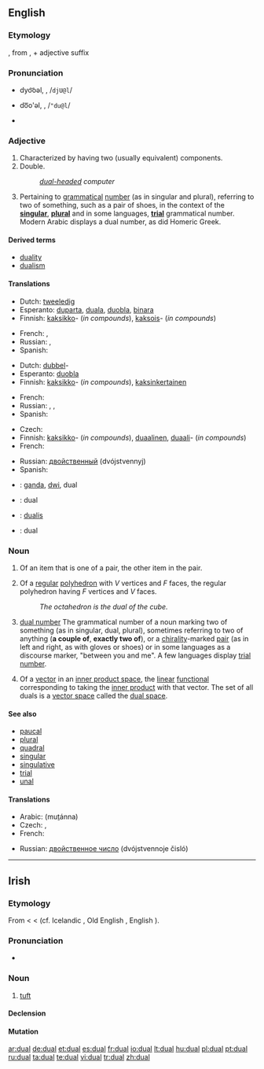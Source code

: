 ==English==

===Etymology===
{{etyl|la}} {{term|dualis||lang=la|two}}, from {{term|duo|duo|lang=la|two}}, + adjective suffix {{term|-alis|lang=la}}

===Pronunciation===
* {{a|RP}} dyo͝oəl, {{IPAchar|/djʊəl/}}, /<tt>djU@l</tt>/<!--no accent because "dual" is pronounced as one syllable in RP-->
* {{a|US}} do͞o'əl, {{IPAchar|/ˈduəl/}}, /<tt>"du@l</tt>/
*: {{rhymes|ʊəl}}
*{{homophones|duel}}

===Adjective===
{{en-adj|-}}

# Characterized by having two (usually equivalent) components.
# Double.
#: ''[[dual-headed]] computer''
# {{grammar}} Pertaining to [[grammatical]] [[number]] (as in singular and plural), referring to two of something, such as a pair of shoes, in the context of the '''[[singular]]''', '''[[plural]]''' and in some languages, '''[[trial number|trial]]''' grammatical number. Modern Arabic displays a dual number, as did Homeric Greek.

====Derived terms====
* [[duality]]
* [[dualism]]

====Translations====
{{trans-top|having two components}}
* Dutch: [[tweeledig]]
* Esperanto: [[duparta]], [[duala]], [[duobla]], [[binara]]
* Finnish: [[kaksikko]]- (''in compounds''), [[kaksois]]- (''in compounds'')
{{trans-mid}}
* French: {{t+|fr|double|m|f}}, {{t+|fr|duel|m}}
* Russian: {{t+|ru|двойной|tr=dvojnój|sc=Cyrl}}, {{t+|ru|двойственный|tr=dvójstvennyj|sc=Cyrl}}
* Spanish: {{t-|es|doble}}
{{trans-bottom}}

{{trans-top|double}}
* Dutch: [[dubbel]]-
* Esperanto: [[duobla]]
* Finnish: [[kaksikko]]- (''in compounds''), [[kaksinkertainen]]
{{trans-mid}}
* French: {{t+|fr|double|m|f}}
* Russian: {{t+|ru|двойной|tr=dvojnój|sc=Cyrl}}, {{t+|ru|двоякий|tr=dvojákij|sc=Cyrl}}, {{t+|ru|сдвоенный|tr=sdvójennyj|sc=Cyrl}}
* Spanish: {{t-|es|doble}}
{{trans-bottom}}

{{trans-top|in grammar}}
* Czech: {{t|cs|duálový}}
* Finnish: [[kaksikko]]- (''in compounds''), [[duaalinen]], [[duaali]]- (''in compounds'')
* French: {{t+|fr|duel|m}}
{{trans-mid}}
* Russian: [[двойственный]] (dvójstvennyj) {{m}}
* Spanish: {{t+|es|dual}}
{{trans-bottom}}

{{checktrans}}

* {{ttbc|Indonesian}}: [[ganda]], [[dwi]], dual
* {{ttbc|Interlingua}}: dual
* {{ttbc|Latin}}: [[dualis]]
* {{ttbc|Romanian}}: dual

===Noun===
{{en-noun}}

# Of an item that is one of a pair, the other item in the pair.
# {{geometry}} Of a [[regular]] [[polyhedron]] with ''V'' vertices and ''F'' faces, the regular polyhedron having ''F'' vertices and ''V'' faces.
#: ''The octahedron is the dual of the cube.''
# {{grammar}} [[dual number]] The grammatical number of a noun marking two of something (as in singular, dual, plural), sometimes referring to two of anything ('''a couple of''', '''exactly two of'''), or a [[chirality]]-marked  [[pair]] (as in left and right, as with gloves or shoes) or in some languages as a discourse marker, "between you and me". A few languages display [[trial number]].
# {{mathematics}} Of a [[vector]] in an [[inner product space]], the [[linear]] [[functional]] corresponding to taking the [[inner product]] with that vector. The set of all duals is a [[vector space]] called the [[dual space]].

====See also====
{{rel-top|other terms of interest}}
* [[paucal]]
* [[plural]]
* [[quadral]]
* [[singular]]
* [[singulative]]
* [[trial]]
* [[unal]]
{{rel-bottom}}

====Translations====
{{trans-top|grammatical number of a noun marking two of something}}
* Arabic: {{Arab|[[مثنى]]}} (muṯánna)
* Czech: {{t|cs|duál|m}}, {{t|cs|dvojné číslo|n}}
* French: {{t+|fr|duel|m}}
{{trans-mid}}
* Russian: [[двойственное число]] (dvójstvennoje čisló) {{m}}
{{trans-bottom}}

----

==Irish==

===Etymology===
From {{etyl|sga|ga}} {{term|dúal||tress, lock of hair|lang=sga}} < {{proto|Celtic|''doklo-''|lang=ga}} < {{proto|Indo-European|''dok̑-lo-''|lang=ga}} (cf. Icelandic {{term|tagl||horse's tail|lang=is}}, Old English {{term|tægel|lang=ang}}, English {{term|tail}}).

===Pronunciation===
* {{IPA|lang=ga|[d̪ˠuəl̪ˠ]}}

===Noun===
{{infl|ga|noun|g=m}}

# [[tuft]]

====Declension====
{{ga-noun-m1|d|ual|uail}}

====Mutation====
{{ga mut cons|d|ual}}

[[ar:dual]]
[[de:dual]]
[[et:dual]]
[[es:dual]]
[[fr:dual]]
[[io:dual]]
[[lt:dual]]
[[hu:dual]]
[[pl:dual]]
[[pt:dual]]
[[ru:dual]]
[[ta:dual]]
[[te:dual]]
[[vi:dual]]
[[tr:dual]]
[[zh:dual]]